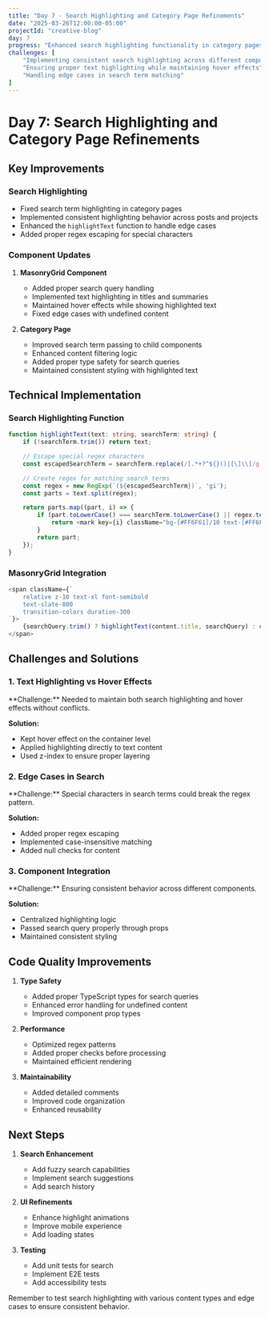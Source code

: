 ```yaml
---
title: "Day 7 - Search Highlighting and Category Page Refinements"
date: "2025-03-26T12:00:00-05:00"
projectId: "creative-blog"
day: 7
progress: "Enhanced search highlighting functionality in category pages, improved content filtering, and refined component interactions."
challenges: [
    "Implementing consistent search highlighting across different components",
    "Ensuring proper text highlighting while maintaining hover effects",
    "Handling edge cases in search term matching"
]
---
```


# Day 7: Search Highlighting and Category Page Refinements

## Key Improvements

### Search Highlighting
- Fixed search term highlighting in category pages
- Implemented consistent highlighting behavior across posts and projects
- Enhanced the `highlightText` function to handle edge cases
- Added proper regex escaping for special characters

### Component Updates
1. **MasonryGrid Component**
   - Added proper search query handling
   - Implemented text highlighting in titles and summaries
   - Maintained hover effects while showing highlighted text
   - Fixed edge cases with undefined content

2. **Category Page**
   - Improved search term passing to child components
   - Enhanced content filtering logic
   - Added proper type safety for search queries
   - Maintained consistent styling with highlighted text

## Technical Implementation

### Search Highlighting Function
```typescript
function highlightText(text: string, searchTerm: string) {
    if (!searchTerm.trim()) return text;

    // Escape special regex characters
    const escapedSearchTerm = searchTerm.replace(/[.*+?^${}()|[\]\\]/g, '\\$&');

    // Create regex for matching search terms
    const regex = new RegExp(`(${escapedSearchTerm})`, 'gi');
    const parts = text.split(regex);

    return parts.map((part, i) => {
        if (part.toLowerCase() === searchTerm.toLowerCase() || regex.test(part)) {
            return <mark key={i} className="bg-[#FF6F61]/10 text-[#FF6F61] px-1 rounded">{part}</mark>;
        }
        return part;
    });
}
```

### MasonryGrid Integration
```typescript
<span className={`
    relative z-10 text-xl font-semibold
    text-slate-800
    transition-colors duration-300
`}>
    {searchQuery.trim() ? highlightText(content.title, searchQuery) : content.title}
</span>
```

## Challenges and Solutions

### 1. Text Highlighting vs Hover Effects
<Card>
**Challenge:** Needed to maintain both search highlighting and hover effects without conflicts.

**Solution:** 
- Kept hover effect on the container level
- Applied highlighting directly to text content
- Used z-index to ensure proper layering
</Card>

### 2. Edge Cases in Search
<Card>
**Challenge:** Special characters in search terms could break the regex pattern.

**Solution:**
- Added proper regex escaping
- Implemented case-insensitive matching
- Added null checks for content
</Card>

### 3. Component Integration
<Card>
**Challenge:** Ensuring consistent behavior across different components.

**Solution:**
- Centralized highlighting logic
- Passed search query properly through props
- Maintained consistent styling
</Card>

## Code Quality Improvements

1. **Type Safety**
   - Added proper TypeScript types for search queries
   - Enhanced error handling for undefined content
   - Improved component prop types

2. **Performance**
   - Optimized regex patterns
   - Added proper checks before processing
   - Maintained efficient rendering

3. **Maintainability**
   - Added detailed comments
   - Improved code organization
   - Enhanced reusability

## Next Steps

1. **Search Enhancement**
   - Add fuzzy search capabilities
   - Implement search suggestions
   - Add search history

2. **UI Refinements**
   - Enhance highlight animations
   - Improve mobile experience
   - Add loading states

3. **Testing**
   - Add unit tests for search
   - Implement E2E tests
   - Add accessibility tests

<Tip>
Remember to test search highlighting with various content types and edge cases to ensure consistent behavior.
</Tip> 